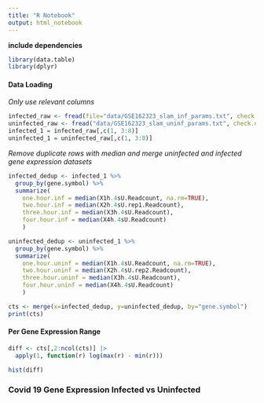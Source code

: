 ```yaml
---
title: "R Notebook"
output: html_notebook
---
```

**include dependencies**
```r
library(data.table)
library(dplyr)
```

#### Data Loading
*Only use relevant columns*
```r
infected_raw <- fread(file="data/GSE162323_slam_inf_params.txt", check.names=TRUE)
uninfected_raw <- fread("data/GSE162323_slam_uninf_params.txt", check.names=TRUE)
infected_1 = infected_raw[,c(1, 3:8)]
uninfected_1 = uninfected_raw[,c(1, 3:8)]
```

*Remove duplicate rows with median and merge uninfected and infected gene expression datasets*
```r
infected_dedup <- infected_1 %>%
  group_by(gene.symbol) %>%
  summarize(
    one.hour.inf = median(X1h.4sU.Readcount, na.rm=TRUE),
    two.hour.inf = median(X2h.4sU.rep1.Readcount),
    three.hour.inf = median(X3h.4sU.Readcount),
    four.hour.inf = median(X4h.4sU.Readcount)
    )

uninfected_dedup <- uninfected_1 %>%
  group_by(gene.symbol) %>%
  summarize(
    one.hour.uninf = median(X1h.4sU.Readcount, na.rm=TRUE),
    two.hour.uninf = median(X2h.4sU.rep2.Readcount),
    three.hour.uninf = median(X3h.4sU.Readcount),
    four.hour.uninf = median(X4h.4sU.Readcount)
    )

cts <- merge(x=infected_dedup, y=uninfected_dedup, by="gene.symbol")
print(cts)
```

#### Per Gene Expression Range
```r
diff <- cts[,2:ncol(cts)] |>
  apply(1, function(r) log(max(r) - min(r)))

hist(diff)
```
### Covid 19 Gene Expression Infected vs Uninfected

